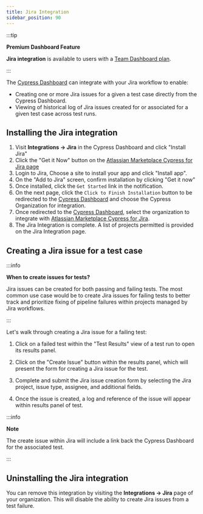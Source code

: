 ```yaml
---
title: Jira Integration
sidebar_position: 90
---
```


:::tip

<strong>
  <Icon name="star" /> Premium Dashboard Feature
</strong>

**Jira integration** is available to users with a
[Team Dashboard plan](https://cypress.io/pricing).

:::

The [Cypress Dashboard](https://on.cypress.io/dashboard) can integrate with your
Jira workflow to enable:

- Creating one or more Jira issues for a given a test case directly from the
  Cypress Dashboard.
- Viewing of historical log of Jira issues created for or associated for a given
  test case across test runs.

## Installing the Jira integration

1. Visit **Integrations → Jira** in the Cypress Dashboard and click "Install
   Jira"
   <DocsImage
     src="/img/dashboard/jira-integration/dashboard-jira-integration-install.png"
     alt="Cypress Dashboard Integrations"
   />
2. Click the "Get it Now" button on the
   [Atlassian Marketplace Cypress for Jira page](https://marketplace.atlassian.com/apps/1224341/cypress-for-jira?hosting=cloud&tab=overview)
   <DocsImage
     src="/img/dashboard/jira-integration/dashboard-jira-atlassian-get-it-now.png"
     alt="Atlassian Marketplace Cypress for Jira"
   />
3. Login to Jira, Choose a site to install your app and click "Install app".
   <DocsImage
     src="/img/dashboard/jira-integration/dashboard-jira-atlassian-choose-site.png"
     alt="Atlassian Marketplace Cypress for Jira Choose Site"
   />
4. On the "Add to Jira" screen, confirm installation by clicking "Get it now"
   <DocsImage
     src="/img/dashboard/jira-integration/dashboard-jira-atlassian-confirm-install.png"
     alt="Atlassian Marketplace Cypress for Jira Installation Confirmation"
   />
5. Once installed, click the `Get Started` link in the notification.
   <DocsImage
     src="/img/dashboard/jira-integration/dashboard-jira-atlassian-success.png"
     alt="Atlassian Marketplace Cypress for Jira Installation Success"
   />
6. On the next page, click the `Click to Finish Installation` button to be
   redirected to the [Cypress Dashboard](https://www.cypress.io/dashboard/) and
   choose the Cypress Organization for integration.
   <DocsImage
     src="/img/dashboard/jira-integration/dashboard-jira-atlassian-finish-install-step.png"
     alt="Atlassian Marketplace Cypress for Jira Installation Finish Installation"
   />
7. Once redirected to the
   [Cypress Dashboard](https://www.cypress.io/dashboard/), select the
   organization to integrate with
   [Atlassian Marketplace Cypress for Jira](https://marketplace.atlassian.com/apps/1224341/cypress-for-jira?hosting=cloud&tab=overview).
   <DocsImage
     src="/img/dashboard/jira-integration/dashboard-jira-integration-choose-cypress-org.png"
     alt="Cypress Dashboard Select Organization for Jira Integration"
   />
8. The Jira Integration is complete. A list of projects permitted is provided on
   the Jira Integration page.
   <DocsImage
     src="/img/dashboard/jira-integration/dashboard-jira-integration-completed.png"
     alt="Cypress Dashboard Jira Integration"
   />

## Creating a Jira issue for a test case

:::info

<strong>When to create issues for tests?</strong>

Jira issues can be created for both passing and failing tests. The most common
use case would be to create Jira issues for failing tests to better track and
prioritize fixing of pipeline failures within projects managed by Jira
workflows.

:::

Let's walk through creating a Jira issue for a failing test:

1. Click on a failed test within the "Test Results" view of a test run to open
   its results panel.

2. Click on the "Create Issue" button within the results panel, which will
   present the form for creating a Jira issue for the test.

   <DocsImage
     src="/img/dashboard/jira-integration/dashboard-jira-integration-create-issue.png"
     alt="Create Jira Issue Button"
   />

3. Complete and submit the Jira issue creation form by selecting the Jira
   project, issue type, assignee, and additional fields.

   <DocsImage
     src="/img/dashboard/jira-integration/dashboard-jira-integration-modal.png"
     alt="Create Jira Issue Modal"
   />

4. Once the issue is created, a log and reference of the issue will appear
   within results panel of test.

   <DocsImage
     src="/img/dashboard/jira-integration/dashboard-jira-integration-inline-issue.png"
     alt="Jira Issue in Cypress Failure Context"
   />

:::info

<strong>Note</strong>

The create issue within Jira will include a link back the Cypress Dashboard for
the associated test.

<DocsImage
  src="/img/dashboard/jira-integration/dashboard-jira-integration-jira-issue.png"
  alt="Jira Issue of Cypress Failure"
 />

:::

## Uninstalling the Jira integration

You can remove this integration by visiting the **Integrations → Jira** page of
your organization. This will disable the ability to create Jira issues from a
test failure.
